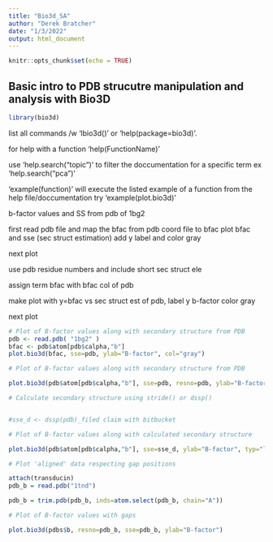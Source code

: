 ```yaml
---
title: "Bio3d_SA"
author: "Derek Bratcher"
date: "1/3/2022"
output: html_document
---
```


```r
knitr::opts_chunk$set(echo = TRUE)
```

## Basic intro to PDB strucutre manipulation and analysis with Bio3D

```r
library(bio3d)
```

list all commands /w 'lbio3d()' or 'help(package=bio3d)'.

for help with a function 'help(FunctionName)'

use 'help.search("topic")' to filter the doccumentation for a specific term
ex 'help.search("pca")'

'example(function)' will execute the listed example of a function from the help file/doccumentation
try 'example(plot.bio3d)'

 b-factor values and SS from pdb of 1bg2
 
first read pdb file and map the bfac from pdb coord file to bfac
plot bfac and sse (sec struct estimation) add y label and color gray 

next plot

use pdb residue numbers and include short sec struct ele

assign term bfac with bfac col of pdb

make plot with y=bfac vs sec struct est of pdb, label y b-factor color gray

next plot

```r
# Plot of B-factor values along with secondary structure from PDB
pdb <- read.pdb( "1bg2" )
bfac <- pdb$atom[pdb$calpha,"b"]
plot.bio3d(bfac, sse=pdb, ylab="B-factor", col="gray")
```


```r
# Plot of B-factor values along with secondary structure from PDB

plot.bio3d(pdb$atom[pdb$calpha,"b"], sse=pdb, resno=pdb, ylab="B-factor", typ="l", lwd=1.5, col="blue", sse.min.length=0)
```

```r
# Calculate secondary structure using stride() or dssp()


#sse_d <- dssp(pdb)_filed claim with bitbucket

# Plot of B-factor values along with calculated secondary structure

plot.bio3d(pdb$atom[pdb$calpha,"b"], sse=sse_d, ylab="B-factor", typ="l", col="blue", lwd=2)

```


```r
# Plot 'aligned' data respecting gap positions

attach(transducin)
pdb_b = read.pdb("1tnd")

pdb_b = trim.pdb(pdb_b, inds=atom.select(pdb_b, chain="A"))

# Plot of B-factor values with gaps

plot.bio3d(pdbs$b, resno=pdb_b, sse=pdb_b, ylab="B-factor")
```

